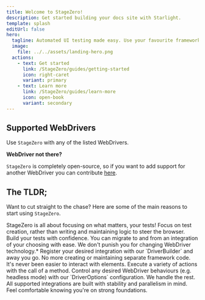 ```yaml
---
title: Welcome to StageZero!
description: Get started building your docs site with Starlight.
template: splash
editUrl: false
hero:
  tagline: Automated UI testing made easy. Use your favourite framework with next to no setup!
  image:
    file: ../../assets/landing-hero.png
  actions:
    - text: Get started
      link: /StageZero/guides/getting-started
      icon: right-caret
      variant: primary
    - text: Learn more
      link: /StageZero/guides/learn-more
      icon: open-book
      variant: secondary
---
```



## Supported WebDrivers

Use `StageZero` with any of the listed WebDrivers.

<SupportedDrivers />

**WebDriver not there?**

`StageZero` is completely open-source, so if you want to add support for another WebDriver you can contribute [here](https://github.com/mitchHay/StageZero/blob/main/CONTRIBUTING.md).

## The TLDR;

Want to cut straight to the chase? Here are some of the main reasons to start using `StageZero`.

<CardGrid stagger>
	<Card title="Heightened focus" icon="open-book">
		StageZero is all about focusing on what matters, your tests! Focus on test creation, rather than writing and maintaining logic to steer the browser.
	</Card>
	<Card title="Write tests once" icon="puzzle">
		Build your tests with confidence. You can migrate to and from an integration of your choosing with ease. We don't punish you for changing WebDriver technology.*
	</Card>
  <Card title="Minimal setup" icon="document">
    Register your desired integration with our `DriverBuilder` and away you go. No more creating or maintaining separate framework code. 
  </Card>
  <Card title="Streamlined interactions" icon="random">
    It's never been easier to interact with elements. Execute a variety of actions with the call of a method.
  </Card>
  <Card title="Simple configuration" icon="setting">
    Control any desired WebDriver behaviours (e.g. headless mode) with our `DriverOptions` configuration. We handle the rest.
  </Card>
  <Card title="Rock solid" icon="rocket">
    All supported integrations are built with stability and parallelism in mind. Feel comfortable knowing you're on strong foundations.
  </Card>
</CardGrid>

<Disclaimer />

<Footer />

<style lang='scss'>
{`
  .hero {
    img {
      border-radius: 20px;
    }
  }
`}
</style>
